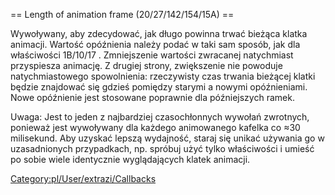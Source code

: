 <noinclude>{{pl/Development/NewGRF/inne strony|en=newgrf-specs.tt-wiki.net/wiki/Callback:_Length_of_animation_frame|pl=pl/Development/NewGRF/NFO Specs/Callback/Length of animation frame}}
</noinclude>== Length of animation frame (20/27/142/154/15A) ==

Wywoływany, aby zdecydować, jak długo powinna trwać bieżąca klatka animacji. Wartość opóźnienia należy podać w taki sam sposób, jak dla właściwości 1B/10/17 . Zmniejszenie wartości zwracanej natychmiast przyspiesza animację. Z drugiej strony, zwiększenie nie powoduje natychmiastowego spowolnienia: rzeczywisty czas trwania bieżącej klatki będzie znajdować się gdzieś pomiędzy starymi a nowymi opóźnieniami. Nowe opóźnienie jest stosowane poprawnie dla późniejszych ramek.

Uwaga: Jest to jeden z najbardziej czasochłonnych wywołań zwrotnych, ponieważ jest wywoływany dla każdego animowanego kafelka co ≈30 milisekund. Aby uzyskać lepszą wydajność, staraj się unikać używania go w uzasadnionych przypadkach, np. spróbuj użyć tylko właściwości i umieść po sobie wiele identycznie wyglądających klatek animacji.
<!--[[Category:Callbacks]]-->[[Category:pl/User/extrazi/Callbacks]]